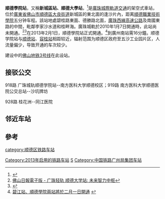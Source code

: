 {{Infobox China railway station
|车站名称=順德學院站
|图片=中国广东省佛山市顺德区 China Shunde District, Foshan City, Guangdo - panoramio (6).jpg
|图片介绍=
|其他名称=
|车站拼音=Shunde Xueyuan
|英文名称=Shundexueyuan Railway Station
|车站代码=65909
|电报码 = OJQ
|拼音码 = SDY
|车站位置=[[廣東省|廣東省]][[佛山市|佛山市]][[順德區|順德區]][[大良街道|大良街道]]新城區
|坐标={{coord|22|49|30.64|N|113|18|51.74|E|display=inline,title}}
|归属=
|线路=[[廣珠城際軌道交通|廣珠城際軌道交通]]
|车站等级=未定等
|到发线数目=
|月台数目=
|網站=
}}
'''順德學院站'''，又稱'''新城區站、順德大學站'''，<ref>{{Cite web |url=http://gd.news.sina.com.cn/local/2005-12-13/1985827.html |title=广珠轻轨将动工 广州去珠海方便如逛上下九 |access-date=2011-01-17 |archive-date=2016-03-03 |archive-url=https://web.archive.org/web/20160303234139/http://gd.news.sina.com.cn/local/2005-12-13/1985827.html |dead-url=yes }}</ref>是[[廣珠城際軌道交通|廣珠城際軌道交通]]的架空式車站，位於[[廣東省|廣東省]][[佛山市|佛山市]][[順德區|順德區]][[大良街道|大良街道]]新城區的東北面的逢沙片內，距离[[顺德职业技术学院|順德職業技術學院]]五分钟车程。該站地處碧桂路東面、德勝路北面，[[廣珠西線高速公路|廣珠西線高速公路]]及南國東路的中間，毗鄰李家沙水道和桂畔海。廣珠城軌於2010年1月7日開通時，此站尚未開通。<ref>[http://www.fsonline.com.cn/szb/html/2007-06/28/content_8938887.htm 佛山日報電子版 - 广珠轻轨 顺德大学站: 未来智力中枢]{{dead link|date=2018年5月 |bot=InternetArchiveBot |fix-attempted=yes }}</ref><ref>{{Cite web |url=http://epaper.nfdaily.cn/html/2011-04/08/content_6946423.htm |title=廣珠城軌百日考 |access-date=2011-05-04 |archive-url=https://web.archive.org/web/20120522084853/http://epaper.nfdaily.cn/html/2011-04/08/content_6946423.htm |archive-date=2012-05-22 |dead-url=yes }}</ref>在2013年2月1日，順德學院站正式開通。<ref>[http://www.macaodaily.com/html/2013-02/01/content_773605.htm 碧江站、順德學院兩站將於二月一日開通] {{webarchive|url=https://web.archive.org/web/20130306062422/http://www.macaodaily.com/html/2013-02/01/content_773605.htm |date=2013-03-06 }}</ref>到廣州南站需16分鐘。顺德学院站与[[順德站|顺德站]]、[[容桂站|容桂站]]相距较近，辐射范围为顺德区政府至五沙工业园片区，人流量偏少，导致开通的车次较少。

建设中的[[佛山地铁3号线|佛山地铁3号线]]在此设站。

==接驳公交==
918路 广珠城轨顺德学院站--南方医科大学顺德校区；919路 南方医科大学顺德医院公交总站--沙坑牌坊

928路 桂花洲--同江医院

==邻近车站==
{{Start rail box|[[中国铁路|中国铁路]]}}
{{s-inop|[[顺德站|顺德]]|[[广州南站|广州南]]方向}}
{{s-line|[[广珠城际铁路|广珠城际铁路]]}}
{{s-inop|[[容桂站|容桂]]|[[珠海站|珠海]]方向}}
{{End box}}

== 參考 ==
{{reflist}}

{{廣珠城際軌道交通}}

[[category:顺德区铁路车站|category:顺德区铁路车站]]
[[Category:2013年启用的铁路车站|Category:2013年启用的铁路车站]]
[[Category:以學校命名的中國鐵路車站|S]]
[[Category:中国铁路广州局集团车站|Category:中国铁路广州局集团车站]]